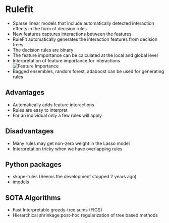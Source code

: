
# Rulefit 

* Sparse linear models that include automatically detected interaction effects in the form of decision rules
* New features captures interactions between the features
* RuleFit automatically generates the interaction features from decision trees
* The decision rules are binary
* The feature importance can be calculated at the local and global level
* Interpretation of feature importance for interactions
![Feature Importance](/Images/rulefit_feature_importance.png)
* Bagged ensembles, random forest, adaboost can be used for generating rules 

## Advantages
* Automatically adds feature interactions
* Rules are easy to interpret
* For an individual only a few rules will apply


## Disadvantages
* Many rules may get non-zero weight in the Lasso model
* Interpretation tricky when we have overlapping rules


## Python packages
* skope-rules (Seems the development stopped 2 years ago)
* [imodels](https://csinva.io/imodels/)


## SOTA Algorithms
* Fast Interpretable greedy-tree sums (FIGS)
* Hierarchical shrinkage:post-hoc regularization of tree based methods

